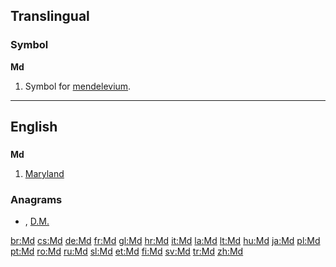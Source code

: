 {{also|MD|M.D.|.md}}
==Translingual==

===Symbol===
'''Md'''

# {{element symbol}} Symbol for [[mendelevium]].

----

==English==

==={{abbreviation}}===
'''Md'''

# [[Maryland]]

===Anagrams===
* {{alphagram|[[DM#English|DM]]}} , [[D.M.#English|D.M.]]

[[br:Md]]
[[cs:Md]]
[[de:Md]]
[[fr:Md]]
[[gl:Md]]
[[hr:Md]]
[[it:Md]]
[[la:Md]]
[[lt:Md]]
[[hu:Md]]
[[ja:Md]]
[[pl:Md]]
[[pt:Md]]
[[ro:Md]]
[[ru:Md]]
[[sl:Md]]
[[et:Md]]
[[fi:Md]]
[[sv:Md]]
[[tr:Md]]
[[zh:Md]]